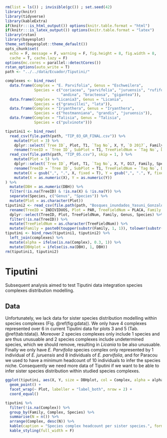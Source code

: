 ```r
rm(list = ls()) ; invisible(gc()) ; set.seed(42)
library(knitr)
library(tidyverse)
library(kableExtra)
if(knitr:::is_html_output()) options(knitr.table.format = "html") 
if(knitr:::is_latex_output()) options(knitr.table.format = "latex") 
library(rstan)
library(bayesplot)
theme_set(bayesplot::theme_default())
opts_chunk$set(
  echo = F, message = F, warning = F, fig.height = 8, fig.width = 8,
  cache = T, cache.lazy = F)
options(mc.cores = parallel::detectCores())
rstan_options(auto_write = T)
path <- "../../data/Ecuador/Tiputini/"
```

```r
complexes <- bind_rows(
  data.frame(Complex = "E. Parvifolia", Genus = "Eschweilera",
             Species = c("coriacea", "parvifolia", "juruensis", "rufifolia",
                         "andina", "bracteosa", "gigantea")),
  data.frame(Complex = "Licania3", Genus = "Licania",
             Species = c("granvillei", "lata")),
  data.frame(Complex = "Iryanthera", Genus = "Iryanthera",
             Species = c("hostmanniana", "grandis", "juruensis")),
  data.frame(Complex = "Talisia", Genus = "Talisia",
             Species = c("pulvinote")))
```

```r
tiputini1 <- bind_rows(
  read_csv(file.path(path, "TIP_03_GR_FINAL.csv")) %>%
    mutate(Plot = 3) %>%
    dplyr::select(`Tree ID`, Plot, T1, `Tag No`, X, Y, `D 2017`, Family, Species) %>%
    rename(TreeID = `Tree ID`, SubPlot = T1, TreeFieldNum = `Tag No`, DBH = `D 2017`),
  read_csv(file.path(path, "TIP_05.csv"), skip = 1, ) %>%
    mutate(Plot = 5) %>%
    dplyr::select(`Tree ID`, Plot, T1, `Tag No`, X, Y, D17, Family, Species) %>%
    rename(TreeID = `Tree ID`, SubPlot = T1, TreeFieldNum = `Tag No`, DBH = D17) %>%
    mutate(X = gsub(",", ".", X, fixed = T), Y = gsub(",", ".", Y, fixed = T)) %>%
    mutate(X = as.numeric(X), Y = as.numeric(Y))
) %>%
  mutate(DBH = as.numeric(DBH)) %>%
  filter(!is.na(TreeID) & !is.na(X) & !is.na(Y)) %>%
  separate(Species, c("Genus", "Species")) %>% 
  mutate(Plot = as.character(Plot))
tiputini2 <- read_csv(file.path(path, "Bosques_inundados_Yasuni_Gonzalo_Rivas.csv")) %>% 
  rename(TreeID = INDIVIDUOS, Plot = PAR, TreeFieldNum = PLACA, Family = FAMILIA, Genus = GENUS, Species = ESPECIES) %>% 
  dplyr::select(TreeID, Plot, TreeFieldNum, Family, Genus, Species) %>% 
  filter(!is.na(TreeID)) %>% 
  mutate(TreeFieldNum = as.character(TreeFieldNum)) %>% 
  mutate(Family = paste0(toupper(substr(Family, 1, 1)), tolower(substr(Family, 2, nchar(Family)))))
tiputini <- bind_rows(tiputini1, tiputini2) %>% 
  left_join(complexes) %>% 
  mutate(alpha = ifelse(is.na(Complex), 0.3, 1)) %>%
  mutate(DBHplot = ifelse(is.na(DBH), 1, DBH))
rm(tiputini1, tiputini2)
```

# Tiputini

Subsequent analysis aimed to test Tiputini data integration species complexes distribution modelling.

## Data

Unfortunately, we lack data for sister species distribution modelling within species complexes (Fig. \@ref(fig:gdata)). We only have 4 complexes represented over 6 in current Tiputini data for plots 3 and 5 (Tab. \@ref(tab:tdata)). Moreover 2 species complexes only include 1 species and are thus unusuable and 2 species complexes include undetermined species, which we should remove, resulting in *Licania* to be also unusuable. Finally we only have *E. Parvifolia* species complex only represented by 1 individual of *E. juruensis* and 8 individuals of *E. parvifolia*, and for Paracou we used to have a minimum headcount of 10 individuals to infer the species niche. Consequently we need more data of Tiputini if we want to be able to infer sister species distribution within studied species complexes.

```r
ggplot(tiputini, aes(X, Y, size = DBHplot, col = Complex, alpha = alpha)) +
  geom_point() +
  facet_wrap(~ Plot, labeller = "label_both", nrow = 2) +
  coord_equal()
```

```r
tiputini %>% 
  filter(!is.na(Complex)) %>% 
  group_by(Family, Complex, Species) %>% 
  summarise(N = n()) %>%
  arrange(Complex, desc(N)) %>% 
  kable(caption = "Species complex headcount per sister species.", format = "pandoc") %>% 
  kable_styling(full_width = F)
```

